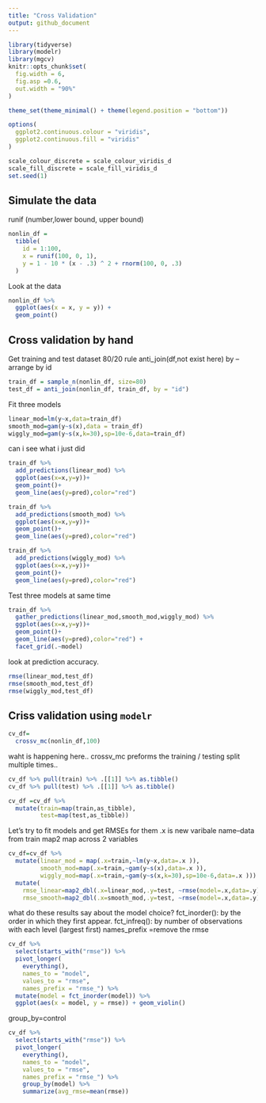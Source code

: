 ```yaml
---
title: "Cross Validation"
output: github_document
---
```


```r
library(tidyverse)
library(modelr)
library(mgcv)
knitr::opts_chunk$set(
  fig.width = 6,
  fig.asp =0.6,
  out.width = "90%"
) 

theme_set(theme_minimal() + theme(legend.position = "bottom"))

options(
  ggplot2.continuous.colour = "viridis",
  ggplot2.continuous.fill = "viridis"
)

scale_colour_discrete = scale_colour_viridis_d
scale_fill_discrete = scale_fill_viridis_d
set.seed(1)
```

## Simulate the data

runif (number,lower bound, upper bound)

```r
nonlin_df = 
  tibble(
    id = 1:100,
    x = runif(100, 0, 1),
    y = 1 - 10 * (x - .3) ^ 2 + rnorm(100, 0, .3)
  )

```
Look at the data 

```r

nonlin_df %>% 
  ggplot(aes(x = x, y = y)) + 
  geom_point()
```

## Cross validation by hand
Get training and test dataset
80/20 rule
anti_join(df,not exist here)
by --arrange by id
```r
train_df = sample_n(nonlin_df, size=80)
test_df = anti_join(nonlin_df, train_df, by = "id")


```

Fit three models

```r
linear_mod=lm(y~x,data=train_df)
smooth_mod=gam(y~s(x),data = train_df)
wiggly_mod=gam(y~s(x,k=30),sp=10e-6,data=train_df)
```


can i see what i just did
```r
train_df %>% 
  add_predictions(linear_mod) %>% 
  ggplot(aes(x=x,y=y))+
  geom_point()+ 
  geom_line(aes(y=pred),color="red")
```

```r
train_df %>% 
  add_predictions(smooth_mod) %>% 
  ggplot(aes(x=x,y=y))+
  geom_point()+ 
  geom_line(aes(y=pred),color="red")
```


```r
train_df %>% 
  add_predictions(wiggly_mod) %>% 
  ggplot(aes(x=x,y=y))+
  geom_point()+ 
  geom_line(aes(y=pred),color="red")
```


Test three models at same time 
```r
train_df %>% 
  gather_predictions(linear_mod,smooth_mod,wiggly_mod) %>% 
  ggplot(aes(x=x,y=y))+
  geom_point()+ 
  geom_line(aes(y=pred),color="red") +
  facet_grid(.~model)
```

look at prediction accuracy.
```r
rmse(linear_mod,test_df)
rmse(smooth_mod,test_df)
rmse(wiggly_mod,test_df)
```

## Criss validation using `modelr`
```r
cv_df=
  crossv_mc(nonlin_df,100)
```
waht is happening here..
crossv_mc preforms the training / testing split multiple times..
```r
cv_df %>% pull(train) %>% .[[1]] %>% as.tibble()
cv_df %>% pull(test) %>% .[[1]] %>% as.tibble()
```

```r
cv_df =cv_df %>% 
  mutate(train=map(train,as_tibble),
         test=map(test,as_tibble))
```
Let's try to fit models and get RMSEs for them
.x is new varibale name--data from train
map2 map across 2 variables
```r
cv_df=cv_df %>% 
  mutate(linear_mod = map(.x=train,~lm(y~x,data=.x )),
         smooth_mod=map(.x=train,~gam(y~s(x),data=.x )),
         wiggly_mod=map(.x=train,~gam(y~s(x,k=30),sp=10e-6,data=.x ))) %>% 
  mutate(
    rmse_linear=map2_dbl(.x=linear_mod,.y=test, ~rmse(model=.x,data=.y)),
    rmse_smooth=map2_dbl(.x=smooth_mod,.y=test, ~rmse(model=.x,data=.y)),                       rmse_wiggly=map2_dbl(.x=wiggly_mod,.y=test, ~rmse(model=.x,data=.y)))
```

what do these results say about the model choice?
fct_inorder(): by the order in which they first appear.
fct_infreq(): by number of observations with each level (largest first)
 names_prefix =remove the rmse
```r
cv_df %>% 
  select(starts_with("rmse")) %>% 
  pivot_longer(
    everything(),
    names_to = "model", 
    values_to = "rmse",
    names_prefix = "rmse_") %>% 
  mutate(model = fct_inorder(model)) %>% 
  ggplot(aes(x = model, y = rmse)) + geom_violin()
```

group_by=control
```r
cv_df %>% 
  select(starts_with("rmse")) %>% 
  pivot_longer(
    everything(),
    names_to = "model", 
    values_to = "rmse",
    names_prefix = "rmse_") %>% 
    group_by(model) %>% 
    summarize(avg_rmse=mean(rmse))
```

